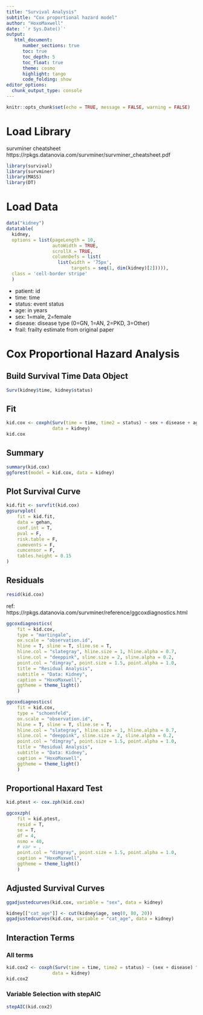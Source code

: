 ```yaml
---
title: "Survival Analysis"
subtitle: "Cox proportional hazard model"
author: "HoxoMaxwell"
date: '`r Sys.Date()`'
output: 
   html_document:
      number_sections: true
      toc: true
      toc_depth: 5
      toc_float: true
      theme: cosmo
      highlight: tango
      code_folding: show
editor_options: 
  chunk_output_type: console
---
```


```r
knitr::opts_chunk$set(echo = TRUE, message = FALSE, warning = FALSE)
```

# Load Library
survminer cheatsheet  
https://rpkgs.datanovia.com/survminer/survminer_cheatsheet.pdf
```r
library(survival)
library(survminer)
library(MASS)
library(DT)
```

# Load Data
```r
data("kidney")
datatable(
  kidney,
  options = list(pageLength = 10, 
                 autoWidth = TRUE,
                 scrollX = TRUE,
                 columnDefs = list(
                   list(width = '75px',
                        targets = seq(1, dim(kidney)[2])))),
  class = 'cell-border stripe'
  )
```

- patient:	 id
- time:	 time
- status:	 event status
- age:	 in years
- sex:	 1=male, 2=female
- disease:	 disease type (0=GN, 1=AN, 2=PKD, 3=Other)
- frail:	 frailty estimate from original paper

# Cox Proportional Hazard Analysis
## Build Survival Time Data Object
```r
Surv(kidney$time, kidney$status)
```

## Fit
```r
kid.cox <- coxph(Surv(time = time, time2 = status) ~ sex + disease + age,
                 data = kidney)
kid.cox
```
## Summary
```r
summary(kid.cox)
ggforest(model = kid.cox, data = kidney) 
```

## Plot Survival Curve
```r
kid.fit <- survfit(kid.cox)
ggsurvplot(
    fit = kid.fit,
    data = gehan,
    conf.int = T,
    pval = F,
    risk.table = F,
    cumevents = F,
    cumcensor = F,
    tables.height = 0.15
)
```

## Residuals
```r
resid(kid.cox)
```

ref:  
https://rpkgs.datanovia.com/survminer/reference/ggcoxdiagnostics.html
```r
ggcoxdiagnostics(
    fit = kid.cox,
    type = "martingale",
    ox.scale = "observation.id",
    hline = T, sline = T, sline.se = T, 
    hline.col = "slategray", hline.size = 1, hline.alpha = 0.7, 
    sline.col = "deeppink", sline.size = 2, sline.alpha = 0.2, 
    point.col = "dimgray", point.size = 1.5, point.alpha = 1.0,
    title = "Residual Analysis", 
    subtitle = "Data: Kidney",
    caption = "HoxoMaxwell",
    ggtheme = theme_light()
    )
```

```r
ggcoxdiagnostics(
    fit = kid.cox,
    type = "schoenfeld",
    ox.scale = "observation.id",
    hline = T, sline = T, sline.se = T, 
    hline.col = "slategray", hline.size = 1, hline.alpha = 0.7, 
    sline.col = "deeppink", sline.size = 2, sline.alpha = 0.2, 
    point.col = "dimgray", point.size = 1.5, point.alpha = 1.0,
    title = "Residual Analysis", 
    subtitle = "Data: Kidney",
    caption = "HoxoMaxwell",
    ggtheme = theme_light()
    )
```

## Proportional Haxard Test
```r
kid.ptest <- cox.zph(kid.cox)
```
```r
ggcoxzph(
    fit = kid.ptest, 
    resid = T,
    se = T,
    df = 4,
    nsmo = 40,
    # var = ,
    point.col = "dimgray", point.size = 1.5, point.alpha = 1.0,
    caption = "HoxoMaxwell",
    ggtheme = theme_light()
    )
```

## Adjusted Survival Curves
```r
ggadjustedcurves(kid.cox, variable = "sex", data = kidney)
```
```r
kidney[["cat_age"]] <- cut(kidney$age, seq(0, 80, 20))
ggadjustedcurves(kid.cox, variable = "cat_age", data = kidney)
```

## Interaction Terms
### All terms
```r
kid.cox2 <- coxph(Surv(time = time, time2 = status) ~ (sex + disease) ^ 2, 
                 data = kidney)
kid.cox2
```

### Variable Selection with stepAIC
```r
stepAIC(kid.cox2)
```

